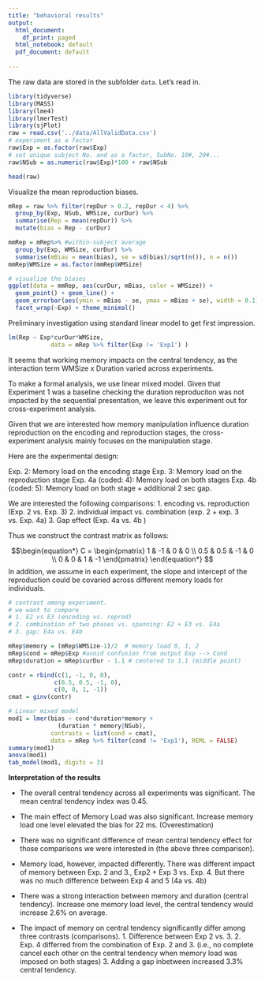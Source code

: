 ```yaml
---
title: "behavioral results"
output:
  html_document:
    df_print: paged
  html_notebook: default
  pdf_document: default
  
---
```


The raw data are stored in the subfolder `data`. Let's read in. 

```r
library(tidyverse)
library(MASS)
library(lme4)
library(lmerTest)
library(sjPlot)
raw = read.csv('../data/AllValidData.csv')
# experiment as a factor
raw$Exp = as.factor(raw$Exp)
# set unique subject No. and as a factor, SubNo. 10#, 20#...
raw$NSub = as.numeric(raw$Exp)*100 + raw$NSub

head(raw)
```

Visualize the mean reproduction biases. 

```r
mRep = raw %>% filter(repDur > 0.2, repDur < 4) %>%
  group_by(Exp, NSub, WMSize, curDur) %>% 
  summarise(Rep = mean(repDur)) %>%
  mutate(bias = Rep - curDur)

mmRep = mRep%>% #within-subject average 
  group_by(Exp, WMSize, curDur) %>%
  summarise(mBias = mean(bias), se = sd(bias)/sqrt(n()), n = n())
mmRep$WMSize = as.factor(mmRep$WMSize)

# visualize the biases
ggplot(data = mmRep, aes(curDur, mBias, color = WMSize)) + 
  geom_point() + geom_line() + 
  geom_errorbar(aes(ymin = mBias - se, ymax = mBias + se), width = 0.1) +
  facet_wrap(~Exp) + theme_minimal()
```

Preliminary investigation using standard linear model to get first impression. 

```r
lm(Rep ~ Exp*curDur*WMSize,
            data = mRep %>% filter(Exp != 'Exp1') )
```

It seems that working memory impacts on the central tendency, as the interaction term WMSize x Duration varied across experiments. 

To make a formal analysis, we use linear mixed model. Given that Experiment 1 was a baseline checking the duration reproduciton was not impacted by the sequential presentation, we leave this experiment out for cross-experiment analysis. 

Given that we are interested how memory manipulation influence duration reproduction on the encoding and reproduction stages, the cross-experiment analysis mainly focuses on the manipulation stage. 

Here are the experimental design:

Exp. 2: Memory load on the encoding stage 
Exp. 3: Memory load on the reproduction stage
Exp. 4a (coded: 4): Memory load on both stages
Exp. 4b (coded: 5): Memory load on both stage + additional 2 sec gap. 

We are interested the following comparisons:
1. encoding vs. reproduction (Exp. 2 vs. Exp. 3)
2. individual impact vs. combination (exp. 2 + exp. 3 vs. Exp. 4a)
3. Gap effect (Exp. 4a vs. 4b )

Thus we construct the contrast matrix as follows:

$$\begin{equation*}
C = \begin{pmatrix}
1 & -1 & 0 & 0 \\
0.5 & 0.5 & -1 & 0 \\
0 & 0 & 1 & -1
\end{pmatrix}
\end{equation*}
$$
In addition, we assume in each experiment, the slope and intercept of the reproduction could be covaried across different memory loads for individuals. 

```r
# contrast among experiment. 
# we want to compare 
# 1. E2 vs E3 (encoding vs. reprod)
# 2. combination of two phases vs. spanning: E2 + E3 vs. E4a
# 3. gap: E4a vs. E4b

mRep$memory = (mRep$WMSize-1)/2  # memory load 0, 1, 2
mRep$cond = mRep$Exp #avoid confusion from output Exp --> Cond
mRep$duration = mRep$curDur - 1.1 # centered to 1.1 (middle point)

contr = rbind(c(1, -1, 0, 0), 
             c(0.5, 0.5, -1, 0),
             c(0, 0, 1, -1))
cmat = ginv(contr)

# Linear mixed model 
mod1 = lmer(bias ~ cond*duration*memory + 
              (duration * memory|NSub),  
            contrasts = list(cond = cmat), 
            data = mRep %>% filter(cond != 'Exp1'), REML = FALSE)
summary(mod1)
anova(mod1)
tab_model(mod1, digits = 3)
```

__Interpretation of the results__

* The overall central tendency across all experiments was significant.
The mean central tendency index was 0.45. 

* The main effect of Memory Load was also significant. Increase memory load one level elevated the bias for  22 ms. (Overestimation)

* There was no significant difference of mean central tendency effect for those comparisons we were interested in (the above three comparison). 

* Memory load, however, impacted differently. There was different impact of memory between Exp. 2 and 3., Exp2 + Exp 3 vs. Exp. 4. But there was no much difference between Exp 4 and 5 (4a vs. 4b)

* There was a strong interaction between memory and duration (central tendency). Increase one memory load level, the central tendency would increase 2.6% on average. 

* The impact of memory on central tendency significantly differ among three contrasts (comparisons). 
      1. Difference between Exp 2 vs. 3. 
      2. Exp. 4 differred from the combination of Exp. 2 and 3. (i.e., no complete cancel each other on the central tendency when memory load was imposed on both stages)
      3. Adding a gap inbetween increased 3.3% central tendency. 
      
      



